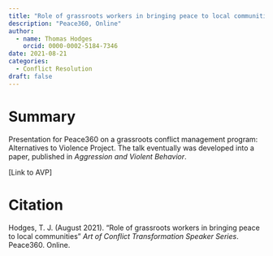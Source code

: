 ```yaml
---
title: "Role of grassroots workers in bringing peace to local communities"
description: "Peace360, Online"
author:
  - name: Thomas Hodges
    orcid: 0000-0002-5184-7346
date: 2021-08-21
categories: 
  - Conflict Resolution
draft: false
---
```


# Summary

Presentation for Peace360 on a grassroots conflict management program: Alternatives to Violence Project. The talk eventually was developed into a paper, published in *Aggression and Violent Behavior*.

\[Link to AVP\]

# Citation

Hodges, T. J. (August 2021). “Role of grassroots workers in bringing peace to local communities” *Art of Conflict Transformation Speaker Series*. Peace360. Online.
